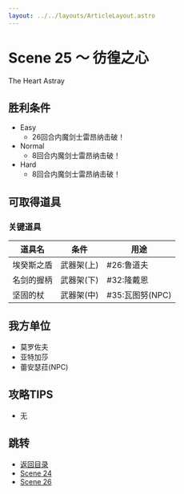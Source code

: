 ```yaml
---
layout: ../../layouts/ArticleLayout.astro
---
```

# Scene 25 ～ 彷徨之心  

The Heart Astray

## 胜利条件 

- Easy
  - 26回合内魔剑士雷昂纳击破！
- Normal
  - 8回合内魔剑士雷昂纳击破！
- Hard
  - 8回合内魔剑士雷昂纳击破！

## 可取得道具 

### 关键道具

|道具名|条件|用途|
|---|---|---|
|埃癸斯之盾|武器架(上)|#26:鲁道夫|
|名剑的握柄|武器架(下)|#32:隆戴恩|
|坚固的杖|武器架(中)|#35:瓦图努(NPC)|

## 我方单位 

- 莫罗佐夫
- 亚特加莎
- 蕾安瑟菈(NPC)

## 攻略TIPS 

- 无

## 跳转

- [返回目录](../maria)
- [Scene 24](./1-24)
- [Scene 26](./1-26)